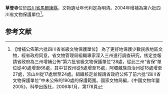 {{msg:四川省文物保護單位
|名稱 = 草登寺院
|編號 = 16
|圖片 = 
|級別 = S6A
|分類 = 
|時代 = 明清
|地点 = [[四川省|四川省]][[馬爾康縣|馬爾康縣]]
|坐標 =
|登錄 = 2004年
}}
'''草登寺'''位於[[四川省|四川省]][[馬爾康縣|馬爾康縣]]，文物遺址年代判定為明清。2004年增補為第六批四川省文物保護單位<ref>【增補公佈第六批四川省省級文物保護單位】  為了更好地保護少數民族地區文物，經省政府同意，省文物管理局組織專家深入三州進行調查研究，核定並報請省政府為三州增補公佈“第六批省級文物保護單位”28處，從此三州“省保”單位從40處增至66處，其中甘孜州從5處增至15處，阿壩藏族自治州從18處增至27處，涼山州從17處增至24處。組織核定並報請省政府公佈了前六批“四川省文物保護單位”中未公佈的190處的保護範圍。國家文物局編，《中國文物年鑒2005》，科學出版社，2006年1月，第178頁</ref>。
==参考文献==
{{reflist}}
{{文物保護單位小作品}}